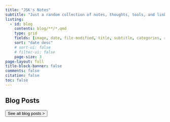 ```yaml
---
title: "JSK's Notes"
subtitle: "Just a random collection of notes, thoughts, tools, and links."
listing:
  - id: blog
    contents: blog/**/*.qmd
    type: grid
    fields: [image, date, file-modified, title, subtitle, categories, reading-time]
    sort: "date desc"
    # sort-ui: false
    # filter-ui: false
    page-size: 3
page-layout: full
title-block-banner: false
comments: false
citation: false
toc: false
---
```


## Blog Posts

::: {#blog}
:::

<a href="../blog.html"> <button type="button" class="btn btn-primary float-end btn-sm">See all blog posts &gt;</button></a>

<br/><br/>